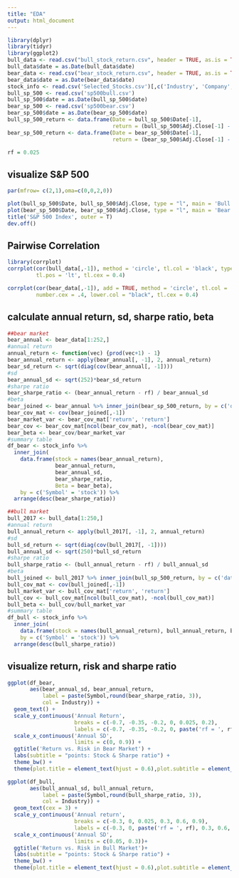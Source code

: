 ```yaml
---
title: "EDA"
output: html_document
---
```



```r
library(dplyr)
library(tidyr)
library(ggplot2)
bull_data <- read.csv("bull_stock_return.csv", header = TRUE, as.is = TRUE)
bull_data$date = as.Date(bull_data$date)
bear_data <- read.csv("bear_stock_return.csv", header = TRUE, as.is = TRUE)
bear_data$date = as.Date(bear_data$date)
stock_info <- read.csv('Selected_Stocks.csv')[,c('Industry', 'Company', 'Symbol')]
bull_sp_500 <- read.csv('sp500bull.csv')
bull_sp_500$date = as.Date(bull_sp_500$date)
bear_sp_500 <- read.csv('sp500bear.csv')
bear_sp_500$date = as.Date(bear_sp_500$date)
bull_sp_500_return <- data.frame(Date = bull_sp_500$Date[-1], 
                                 return = (bull_sp_500$Adj.Close[-1] - bull_sp_500$Adj.Close[-nrow(bull_sp_500)])/bull_sp_500$Adj.Close[-nrow(bull_sp_500)])
bear_sp_500_return <- data.frame(Date = bear_sp_500$Date[-1], 
                                 return = (bear_sp_500$Adj.Close[-1] - bear_sp_500$Adj.Close[-nrow(bear_sp_500)])/bear_sp_500$Adj.Close[-nrow(bear_sp_500)])

rf = 0.025
```


## visualize S&P 500


```r
par(mfrow= c(2,1),oma=c(0,0,2,0))

plot(bull_sp_500$Date, bull_sp_500$Adj.Close, type = "l", main = 'Bull Market')
plot(bear_sp_500$Date, bear_sp_500$Adj.Close, type = "l", main = 'Bear Market')
title('S&P 500 Index', outer = T)
dev.off()
```


## Pairwise Correlation


```r
library(corrplot)
corrplot(cor(bull_data[,-1]), method = 'circle', tl.col = 'black', type = "upper", number.cex = .4, 
         tl.pos = 'lt', tl.cex = 0.4)

corrplot(cor(bear_data[,-1]), add = TRUE, method = 'circle', tl.col = 'black', type = "lower", tl.pos = 'n', 
         number.cex = .4, lower.col = "black", tl.cex = 0.4)

```


## calculate annual return, sd, sharpe ratio, beta


```r
##bear market
bear_annual <- bear_data[1:252,]
#annual return
annual_return <- function(vec) {prod(vec+1) - 1}
bear_annual_return <- apply(bear_annual[, -1], 2, annual_return)
bear_sd_return <- sqrt(diag(cov(bear_annual[, -1])))
#sd
bear_annual_sd <- sqrt(252)*bear_sd_return
#sharpe ratio
bear_sharpe_ratio <- (bear_annual_return - rf) / bear_annual_sd
#beta
bear_joined <- bear_annual %>% inner_join(bear_sp_500_return, by = c('date'='Date'))
bear_cov_mat <- cov(bear_joined[,-1])
bear_market_var <- bear_cov_mat['return', 'return']
bear_cov <- bear_cov_mat[ncol(bear_cov_mat), -ncol(bear_cov_mat)]
bear_beta <- bear_cov/bear_market_var
#summary table
df_bear <- stock_info %>% 
  inner_join(
    data.frame(stock = names(bear_annual_return), 
               bear_annual_return, 
               bear_annual_sd, 
               bear_sharpe_ratio, 
               Beta = bear_beta),
    by = c('Symbol' = 'stock')) %>% 
  arrange(desc(bear_sharpe_ratio))
```


```r
##bull market
bull_2017 <- bull_data[1:250,]
#annual return
bull_annual_return <- apply(bull_2017[, -1], 2, annual_return)
#sd
bull_sd_return <- sqrt(diag(cov(bull_2017[, -1])))
bull_annual_sd <- sqrt(250)*bull_sd_return
#sharpe ratio
bull_sharpe_ratio <- (bull_annual_return - rf) / bull_annual_sd
#beta
bull_joined <- bull_2017 %>% inner_join(bull_sp_500_return, by = c('date'='Date'))
bull_cov_mat <- cov(bull_joined[,-1])
bull_market_var <- bull_cov_mat['return', 'return']
bull_cov <- bull_cov_mat[ncol(bull_cov_mat), -ncol(bull_cov_mat)]
bull_beta <- bull_cov/bull_market_var
#summary table
df_bull <- stock_info %>% 
  inner_join(
    data.frame(stock = names(bull_annual_return), bull_annual_return, bull_annual_sd, bull_sharpe_ratio, Beta = bull_beta),
    by = c('Symbol' = 'stock')) %>% 
  arrange(desc(bull_sharpe_ratio))
```


## visualize return, risk and sharpe ratio


```r
ggplot(df_bear, 
       aes(bear_annual_sd, bear_annual_return, 
           label = paste(Symbol,round(bear_sharpe_ratio, 3)), 
           col = Industry)) + 
  geom_text() +
  scale_y_continuous('Annual Return', 
                     breaks = c(-0.7, -0.35, -0.2, 0, 0.025, 0.2),
                     labels = c(-0.7, -0.35, -0.2, 0, paste('rf = ', rf), 0.2)) +
  scale_x_continuous('Annual SD', 
                     limits = c(0, 0.9)) +
  ggtitle('Return vs. Risk in Bear Market') +
  labs(subtitle = "points: Stock & Sharpe ratio") +
  theme_bw() +
  theme(plot.title = element_text(hjust = 0.6),plot.subtitle = element_text(hjust = 0.4))

ggplot(df_bull, 
       aes(bull_annual_sd, bull_annual_return, 
           label = paste(Symbol,round(bull_sharpe_ratio, 3)), 
           col = Industry)) + 
  geom_text(cex = 3) +
  scale_y_continuous('Annual return', 
                     breaks = c(-0.3, 0, 0.025, 0.3, 0.6, 0.9),
                     labels = c(-0.3, 0, paste('rf = ', rf), 0.3, 0.6, 0.9)) +
  scale_x_continuous('Annual SD', 
                     limits = c(0.05, 0.3))+
  ggtitle('Return vs. Risk in Bull Market')+
  labs(subtitle = "points: Stock & Sharpe ratio") +
  theme_bw() +
  theme(plot.title = element_text(hjust = 0.6),plot.subtitle = element_text(hjust = 0.4))

```








